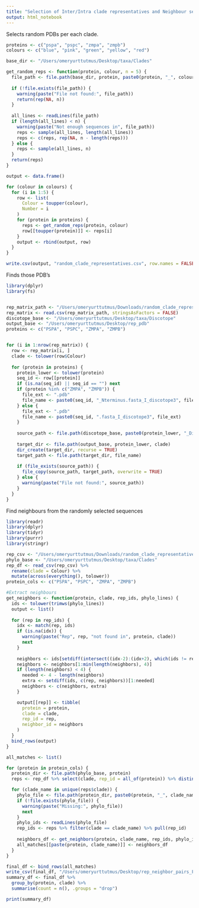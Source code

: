 ```yaml
---
title: "Selection of Inter/Intra clade representatives and Neighbour selection for RMSD and TM-score comparison"
output: html_notebook
---
```


Selects random PDBs per each clade.
```r

proteins <- c("pspa", "pspc", "zmpa", "zmpb")
colours <- c("blue", "pink", "green", "yellow", "red")

base_dir <- "/Users/omeryurttutmus/Desktop/taxa/Clades"

get_random_reps <- function(protein, colour, n = 5) {
  file_path <- file.path(base_dir, protein, paste0(protein, "_", colour, ".txt"))
  
  if (!file.exists(file_path)) {
    warning(paste("File not found:", file_path))
    return(rep(NA, n))
  }
  
  all_lines <- readLines(file_path)
  if (length(all_lines) < n) {
    warning(paste("Not enough sequences in", file_path))
    reps <- sample(all_lines, length(all_lines))
    reps <- c(reps, rep(NA, n - length(reps)))
  } else {
    reps <- sample(all_lines, n)
  }
  return(reps)
}

output <- data.frame()

for (colour in colours) {
  for (i in 1:5) {
    row <- list(
      Colour = toupper(colour),
      Number = i
    )
    for (protein in proteins) {
      reps <- get_random_reps(protein, colour)
      row[[toupper(protein)]] <- reps[i]
    }
    output <- rbind(output, row)
  }
}

write.csv(output, "random_clade_representatives.csv", row.names = FALSE)

```

Finds those PDB's
```r
library(dplyr)
library(fs)


rep_matrix_path <- "/Users/omeryurttutmus/Downloads/random_clade_representatives.csv"
rep_matrix <- read.csv(rep_matrix_path, stringsAsFactors = FALSE)
discotope_base <- "/Users/omeryurttutmus/Desktop/taxa/Discotope"
output_base <- "/Users/omeryurttutmus/Desktop/rep_pdb"
proteins <- c("PSPA", "PSPC", "ZMPA", "ZMPB")


for (i in 1:nrow(rep_matrix)) {
  row <- rep_matrix[i, ]
  clade <- tolower(row$Colour)
  
  for (protein in proteins) {
    protein_lower <- tolower(protein)
    seq_id <- row[[protein]]
    if (is.na(seq_id) || seq_id == "") next
    if (protein %in% c("ZMPA", "ZMPB")) {
      file_ext <- ".pdb"
      file_name <- paste0(seq_id, "_Nterminus.fasta_I_discotope3", file_ext)
    } else {
      file_ext <- ".pdb"
      file_name <- paste0(seq_id, ".fasta_I_discotope3", file_ext)
    }
  
    source_path <- file.path(discotope_base, paste0(protein_lower, "_Discotope_output"), file_name)
    
    target_dir <- file.path(output_base, protein_lower, clade)
    dir_create(target_dir, recurse = TRUE)
    target_path <- file.path(target_dir, file_name)
    
    if (file_exists(source_path)) {
      file_copy(source_path, target_path, overwrite = TRUE)
    } else {
      warning(paste("File not found:", source_path))
    }
  }
}

```
Find neighbours from the randomly selected sequences

```r
library(readr)
library(dplyr)
library(tidyr)
library(purrr)
library(stringr)

rep_csv <- "/Users/omeryurttutmus/Downloads/random_clade_representatives.csv"
phylo_base <- "/Users/omeryurttutmus/Desktop/taxa/Clades"
rep_df <- read_csv(rep_csv) %>%
  rename(clade = Colour) %>%
  mutate(across(everything(), tolower))
protein_cols <- c("PSPA", "PSPC", "ZMPA", "ZMPB")

#Extract neighbours
get_neighbors <- function(protein, clade, rep_ids, phylo_lines) {
  ids <- tolower(trimws(phylo_lines))
  output <- list()
  
  for (rep in rep_ids) {
    idx <- match(rep, ids)
    if (is.na(idx)) {
      warning(paste("Rep", rep, "not found in", protein, clade))
      next
    }
    
    neighbors <- ids[setdiff(intersect((idx-2):(idx+2), which(ids != rep)), idx)]
    neighbors <- neighbors[1:min(length(neighbors), 4)] 
    if (length(neighbors) < 4) {
      needed <- 4 - length(neighbors)
      extra <- setdiff(ids, c(rep, neighbors))[1:needed]
      neighbors <- c(neighbors, extra)
    }

    output[[rep]] <- tibble(
      protein = protein,
      clade = clade,
      rep_id = rep,
      neighbor_id = neighbors
    )
  }
  bind_rows(output)
}

all_matches <- list()

for (protein in protein_cols) {
  protein_dir <- file.path(phylo_base, protein)
  reps <- rep_df %>% select(clade, rep_id = all_of(protein)) %>% distinct()

  for (clade_name in unique(reps$clade)) {
    phylo_file <- file.path(protein_dir, paste0(protein, "_", clade_name, ".txt"))
    if (!file.exists(phylo_file)) {
      warning(paste("Missing:", phylo_file))
      next
    }
    phylo_ids <- readLines(phylo_file)
    rep_ids <- reps %>% filter(clade == clade_name) %>% pull(rep_id)
    
    neighbors_df <- get_neighbors(protein, clade_name, rep_ids, phylo_ids)
    all_matches[[paste(protein, clade_name)]] <- neighbors_df
  }
}

final_df <- bind_rows(all_matches)
write_csv(final_df, "/Users/omeryurttutmus/Desktop/rep_neighbor_pairs_FIXED.csv")
summary_df <- final_df %>%
  group_by(protein, clade) %>%
  summarise(count = n(), .groups = "drop")

print(summary_df)
```